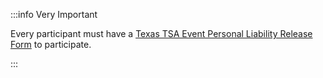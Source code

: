 :::info Very Important

Every participant must have a [Texas TSA Event Personal Liability Release Form](/assets/liability-form.pdf) to participate.

:::
